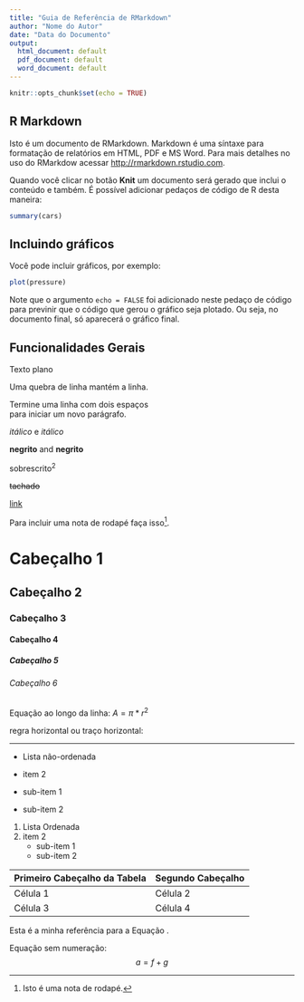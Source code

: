 ```yaml
---
title: "Guia de Referência de RMarkdown"
author: "Nome do Autor"
date: "Data do Documento"
output:
  html_document: default
  pdf_document: default
  word_document: default
---
```



```r
knitr::opts_chunk$set(echo = TRUE)
```

## R Markdown

Isto é um documento de RMarkdown. Markdown é uma síntaxe para formatação de relatórios em HTML, PDF e MS Word. Para mais detalhes no uso do RMarkdow acessar <http://rmarkdown.rstudio.com>.

Quando você clicar no botão **Knit** um documento será gerado que inclui o conteúdo e também. É possível adicionar pedaços de código de R desta maneira:

```r
summary(cars)
```

## Incluindo gráficos

Você pode incluir gráficos, por exemplo:

```r
plot(pressure)
```

Note que o argumento `echo = FALSE` foi adicionado neste pedaço de código para previnir que o código que gerou o gráfico seja plotado. Ou seja, no documento final, só aparecerá o gráfico final.



## Funcionalidades Gerais


Texto plano

Uma quebra de linha
mantém a linha.

Termine uma linha com dois espaços  
para iniciar um novo parágrafo.

*itálico* e _itálico_

**negrito** and __negrito__

sobrescrito^2^

~~tachado~~

[link](www.rstudio.com)

Para incluir uma nota de rodapé faça isso^[Isto é uma nota de rodapé.].


# Cabeçalho 1

## Cabeçalho 2

### Cabeçalho 3

#### Cabeçalho 4

##### Cabeçalho 5

###### Cabeçalho 6


Equação ao longo da linha: $A = \pi*r^{2}$

regra horizontal ou traço horizontal:

***

* Lista não-ordenada

* item 2
 + sub-item 1
 + sub-item 2

1. Lista Ordenada
2. item 2
    + sub-item 1
    + sub-item 2


Primeiro Cabeçalho da Tabela | Segundo Cabeçalho
------------- | -------------
Célula 1 | Célula 2
Célula 3 | Célula 4

\begin{align}
\label{teste}
a=b+c
\end{align}
Esta é a minha referência para a Equação \ref{teste}.

Equação sem numeração:
$$
a=f+g
$$


